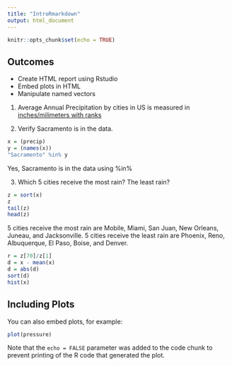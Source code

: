 ---
title: "IntroRmarkdown"
output: html_document
---

```{r setup, include=FALSE}
knitr::opts_chunk$set(echo = TRUE)
```

## Outcomes
+ Create HTML report using Rstudio
+ Embed plots in HTML
+ Manipulate named vectors

1. Average Annual Precipitation by cities in US is measured in [inches/milimeters with ranks](https://www.currentresults.com/Weather/US/average-annual-precipitation-by-city.php)

2. Verify Sacramento is in the data.
```{r}
x = (precip)
y = (names(x))
"Sacramento" %in% y
```
  Yes, Sacramento is in the data using %in%

3. Which 5 cities receive the most rain? The least rain?
```{r}
z = sort(x)
z
tail(z)
head(z)
```
  5 cities receive the most rain are Mobile, Miami, San Juan, New Orleans, Juneau, and Jacksonville. 5 cities receive the least rain are Phoenix, Reno, Albuquerque, El Paso, Boise, and Denver.
```{r}
r = z[70]/z[1]
d = x - mean(x)
d = abs(d)
sort(d)
hist(x)
```

## Including Plots

You can also embed plots, for example:

```{r pressure, echo=FALSE}
plot(pressure)
```

Note that the `echo = FALSE` parameter was added to the code chunk to prevent printing of the R code that generated the plot.
